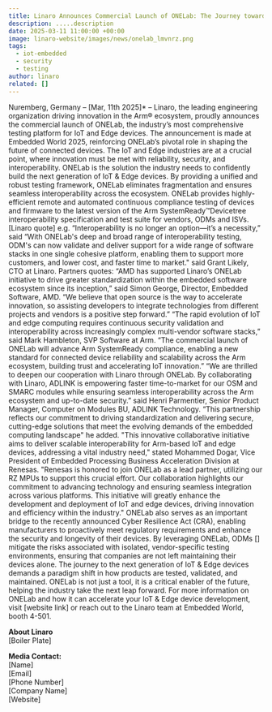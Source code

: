 ```yaml
---
title: Linaro Announces Commercial Launch of ONELab: The Journey towards Interoperability of Future IoT & Edge Devices has Never Been Easier
description: .....description
date: 2025-03-11 11:00:00 +00:00
image: linaro-website/images/news/onelab_lmvnrz.png
tags:
  - iot-embedded
  - security
  - testing
author: linaro
related: []
---
```


Nuremberg, Germany – [Mar, 11th 2025]\* – Linaro, the leading engineering organization driving innovation in the Arm® ecosystem, proudly announces the commercial launch of ONELab, the industry’s most comprehensive testing platform for IoT and Edge devices. The announcement is made at Embedded World 2025, reinforcing ONELab’s pivotal role in shaping the future of connected devices.
The IoT and Edge industries are at a crucial point, where innovation must be met with reliability, security, and interoperability. ONELab is the solution the industry needs to confidently build the next generation of IoT & Edge devices.
By providing a unified and robust testing framework, ONELab eliminates fragmentation and ensures seamless interoperability across the ecosystem. ONELab provides highly-efficient remote and automated continuous compliance testing of devices and firmware to the latest version of the Arm SystemReady™Devicetree interoperability specification and test suite for vendors, ODMs and ISVs.
[Linaro quote] e.g. “Interoperability is no longer an option—it’s a necessity,” said
“With ONELab's deep and broad range of interoperability testing, ODM's can now validate and deliver support for a wide range of software stacks in one single cohesive platform, enabling them to support more customers, and lower cost, and faster time to market." said Grant Likely, CTO at Linaro.
Partners quotes:
“AMD has supported Linaro’s ONELab initiative to drive greater standardization within the embedded software ecosystem since its inception,” said Simon George, Director, Embedded Software, AMD. “We believe that open source is the way to accelerate innovation, so assisting developers to integrate technologies from different projects and vendors is a positive step forward.”
“The rapid evolution of IoT and edge computing requires continuous security validation and interoperability across increasingly complex multi-vendor software stacks,” said Mark Hambleton, SVP Software at Arm. “The commercial launch of ONELab will advance Arm SystemReady compliance, enabling a new standard for connected device reliability and scalability across the Arm ecosystem, building trust and accelerating IoT innovation.”
“We are thrilled to deepen our cooperation with Linaro through ONELab. By collaborating with Linaro, ADLINK is empowering faster time-to-market for our OSM and SMARC modules while ensuring seamless interoperability across the Arm ecosystem and up-to-date security.” said Henri Parmentier, Senior Product Manager, Computer on Modules BU, ADLINK Technology. “This partnership reflects our commitment to driving standardization and delivering secure, cutting-edge solutions that meet the evolving demands of the embedded computing landscape" he added.
"This innovative collaborative initiative aims to deliver scalable interoperability for Arm-based IoT and edge devices, addressing a vital industry need," stated Mohammed Dogar, Vice President of Embedded Processing Business Acceleration Division at Renesas. "Renesas is honored to join ONELab as a lead partner, utilizing our RZ MPUs to support this crucial effort. Our collaboration highlights our commitment to advancing technology and ensuring seamless integration across various platforms. This initiative will greatly enhance the development and deployment of IoT and edge devices, driving innovation and efficiency within the industry."
ONELab also serves as an important bridge to the recently announced Cyber Resilience Act (CRA), enabling manufacturers to proactively meet regulatory requirements and enhance the security and longevity of their devices. By leveraging ONELab, ODMs [] mitigate the risks associated with isolated, vendor-specific testing environments, ensuring that companies are not left maintaining their devices alone.
The journey to the next generation of IoT & Edge devices demands a paradigm shift in how products are tested, validated, and maintained. ONELab is not just a tool, it is a critical enabler of the future, helping the industry take the next leap forward.
For more information on ONELab and how it can accelerate your IoT & Edge device development, visit [website link] or reach out to the Linaro team at Embedded World, booth 4-501.

**About Linaro**  
[Boiler Plate]

**Media Contact:**  
[Name]  
[Email]  
[Phone Number]  
[Company Name]  
[Website]
